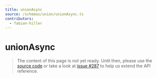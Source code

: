 ```yaml
---
title: unionAsync
source: /schemas/union/unionAsync.ts
contributors:
  - fabian-hiller
---
```


# unionAsync

> The content of this page is not yet ready. Until then, please use the [source code](https://github.com/fabian-hiller/valibot/blob/main/library/src/schemas/union/unionAsync.ts) or take a look at [issue #287](https://github.com/fabian-hiller/valibot/issues/287) to help us extend the API reference.
